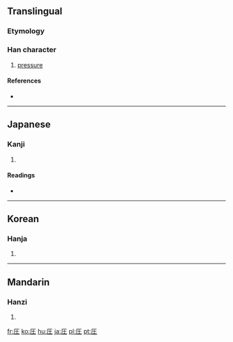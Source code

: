{{also|壓|压}}
==Translingual==

===Etymology===
{{Han simp|壓|f=厭|t=厂}}

===Han character===
{{Han char|rn=32|rad=土|as=02|sn=5|four=|canj=一土 (MG), X一土 (XMG)|ids=⿸[[厂]][[土]]}}

# [[pressure]]

====References====
* {{Han ref|kx=0223.091|dkj=04879|hdz=10068.071|uh=5727|ud=22311}}

----

==Japanese==

===Kanji===
{{ja-kanji|grade=5|rs=土02}}

# {{defn|Japanese}}

====Readings====
* {{ja-readings|on=[[あつ]] (atsu)|kun=[[おさえる]] (osaeru)}}

----

==Korean==

===Hanja===
{{ko-hanja|hangeul=압|rv=ap|mr=ap}}

# {{defn|Korean}}

----

==Mandarin==

===Hanzi===
{{cmn-hanzi|pin=[[yā]] ([[ya1]])|wg=ya<sup>1</sup>}}

# {{defn|Mandarin}}

[[fr:圧]]
[[ko:圧]]
[[hu:圧]]
[[ja:圧]]
[[pl:圧]]
[[pt:圧]]